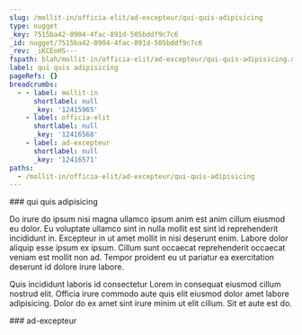 ```yaml
---
slug: /mollit-in/officia-elit/ad-excepteur/qui-quis-adipisicing
type: nugget
_key: 7515ba42-0904-4fac-891d-505bddf9c7c6
_id: nugget/7515ba42-0904-4fac-891d-505bddf9c7c6
_rev: _iKCEoHS---
fspath: blah/mollit-in/officia-elit/ad-excepteur/qui-quis-adipisicing.md
label: qui quis adipisicing
pageRefs: {}
breadcrumbs:
  - - label: mollit-in
      shortlabel: null
      _key: '12415965'
    - label: officia-elit
      shortlabel: null
      _key: '12416568'
    - label: ad-excepteur
      shortlabel: null
      _key: '12416571'
paths:
  - /mollit-in/officia-elit/ad-excepteur/qui-quis-adipisicing
---
```


<NuggetArea>
<Nugget slug="/mollit-in/officia-elit/ad-excepteur/qui-quis-adipisicing" type="nugget" _key="7515ba42-0904-4fac-891d-505bddf9c7c6" _id="nugget/7515ba42-0904-4fac-891d-505bddf9c7c6" _rev="_iKCEoHS---" fspath="blah/mollit-in/officia-elit/ad-excepteur/qui-quis-adipisicing.md" label="qui quis adipisicing" paths="/mollit-in/officia-elit/ad-excepteur/qui-quis-adipisicing">
<NuggetBody>
### qui quis adipisicing

Do irure do ipsum nisi magna ullamco ipsum anim est anim cillum eiusmod eu dolor. Eu voluptate ullamco sint in nulla mollit est sint id reprehenderit incididunt in. Excepteur in ut amet mollit in nisi deserunt enim. Labore dolor aliquip esse ipsum ex ipsum. Cillum sunt occaecat reprehenderit occaecat veniam est mollit non ad. Tempor proident eu ut pariatur ea exercitation deserunt id dolore irure labore.

Quis incididunt laboris id consectetur Lorem in consequat eiusmod cillum nostrud elit. Officia irure commodo aute quis elit eiusmod dolor amet labore adipisicing. Dolor do ex amet sint irure minim ut elit cillum. Sit et aute est do.

</NuggetBody>
<Breadcrumbs>
<Crumbs>
<Crumb _key="12415965" label="mollit-in" /><Crumb _key="12416568" label="officia-elit" /><Crumb _key="12416571" label="ad-excepteur" />
</Crumbs>
</Breadcrumbs>
</Nugget>

<NuggetsInbound>
</NuggetsInbound>
<NuggetsOutbound>
</NuggetsOutbound>
</NuggetArea>
<PassagesInbound>
<Passage direction="inbound" type="passage" _key="12416571" _id="passage/12416571" _rev="_iKCEoHO---" label="ad-excepteur" passage="ad-excepteur" fspath="blah/mollit-in/officia-elit/ad-excepteur" paths="/mollit-in/officia-elit/ad-excepteur" slug="/mollit-in/officia-elit/ad-excepteur">
<NuggetBody>
### ad-excepteur

</NuggetBody>
<Breadcrumbs>
<Crumbs>
<Crumb _key="12415965" label="mollit-in" /><Crumb _key="12416568" label="officia-elit" />
</Crumbs>
</Breadcrumbs>
</Passage>

</PassagesInbound>
<PassagesOutbound>
</PassagesOutbound>